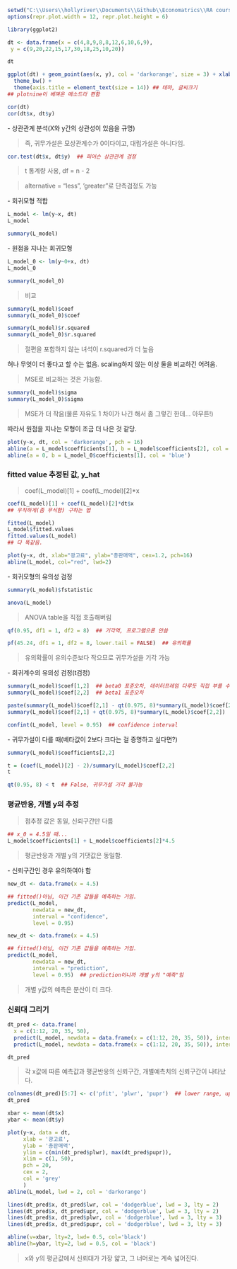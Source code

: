 ```r
setwd("C:\\Users\\hollyriver\\Documents\\Github\\Economatrics\\RA course\\data")
options(repr.plot.width = 12, repr.plot.height = 6)

library(ggplot2)
```

```r
dt <- data.frame(x = c(4,8,9,8,8,12,6,10,6,9),
 y = c(9,20,22,15,17,30,18,25,10,20))

dt
```

```r
ggplot(dt) + geom_point(aes(x, y), col = 'darkorange', size = 3) + xlab("광고료") + ylab('총판매액') +
  theme_bw() +
  theme(axis.title = element_text(size = 14)) ## 테마, 글씨크기
## plotnine이 베껴온 메소드라 편함
```

```r
cor(dt)
cor(dt$x, dt$y)
```

\- 상관관계 분석(X와 y간의 상관성이 있음을 규명)

> 즉, 귀무가설은 모상관계수가 0이다이고, 대립가설은 아니다임.

```r
cor.test(dt$x, dt$y)  ## 피어슨 상관관계 검정
```

> t 통계량 사용, df = n - 2

> alternative = "less", 'greater"로 단측검정도 가능

\- 회귀모형 적합

```r
L_model <- lm(y~x, dt)
L_model

summary(L_model)
```
\- 원점을 지나는 회귀모형

```r
L_model_0 <- lm(y~0+x, dt)
L_model_0

summary(L_model_0)
```

> 비교

```r
summary(L_model)$coef
summary(L_model_0)$coef

summary(L_model)$r.squared
summary(L_model_0)$r.squared
```
> 절편을 포함하지 않는 녀석이 r.squared가 더 높음

허나 무엇이 더 좋다고 할 수는 없음. scaling하지 않는 이상 둘을 비교하긴 어려움.

> MSE로 비교하는 것은 가능함.

```r
summary(L_model)$sigma
summary(L_model_0)$sigma
```

> MSE가 더 작음(물론 자유도 1 차이가 나긴 해서 좀 그렇긴 한데... 아무튼!)

따라서 원점을 지나는 모형이 조금 더 나은 것 같당.




```r
plot(y~x, dt, col = 'darkorange', pch = 16)
abline(a = L_model$coefficients[1], b = L_model$coefficients[2], col = 'red')
abline(a = 0, b = L_model_0$coefficients[1], col = 'blue')
```

### fitted value 추정된 값, y_hat

> coef(L_model)[1] + coef(L_model)[2]*x

```r
coef(L_model)[1] + coef(L_model)[2]*dt$x
## 우직하게(좀 무식함) 구하는 법
```
```r
fitted(L_model)
L_model$fitted.values
fitted.values(L_model)
## 다 똑같음.


```

```r
plot(y~x, dt, xlab="광고료", ylab="총판매액", cex=1.2, pch=16)
abline(L_model, col="red", lwd=2)
```

\- 회귀모형의 유의성 검정

```r
summary(L_model)$fstatistic
```

```r
anova(L_model)
```
> ANOVA table을 직접 호출해버림

```r
qf(0.95, df1 = 1, df2 = 8)  ## 기각역, 프로그램으론 안씀

pf(45.24, df1 = 1, df2 = 8, lower.tail = FALSE)  ## 유의확률
```
> 유의확률이 유의수준보다 작으므로 귀무가설을 기각 가능

\- 회귀계수의 유의성 검정(t검정)

```r
summary(L_model)$coef[1,2]  ## beta0 표준오차, 데이터프레임 다루듯 직접 부를 수 있음
summary(L_model)$coef[2,2]  ## beta1 표준오차

paste(summary(L_model)$coef[2,1] - qt(0.975, 8)*summary(L_model)$coef[2,2],
summary(L_model)$coef[2,1] + qt(0.975, 8)*summary(L_model)$coef[2,2])
```

```r
confint(L_model, level = 0.95)  ## confidence interval
```

\- 귀무가설이 다를 때(베타값이 2보다 크다는 걸 증명하고 싶다면?)

```r
summary(L_model)$coefficients[2,2]

t = (coef(L_model)[2] - 2)/summary(L_model)$coef[2,2]
t
```
```r
qt(0.95, 8) < t  ## False, 귀무가설 기각 불가능
```

### 평균반응, 개별 y의 추정

> 점추정 값은 동일, 신뢰구간만 다름

```r
## x_0 = 4.5일 때...
L_model$coefficients[1] + L_model$coefficients[2]*4.5
```

> 평균반응과 개별 y의 기댓값은 동일함.

\- 신뢰구간인 경우 유의하여야 함

```r
new_dt <- data.frame(x = 4.5)

## fitted()아님, 이건 기존 값들을 예측하는 거임.
predict(L_model,
        newdata = new_dt,
        interval = "confidence",
        level = 0.95)
```
```r
new_dt <- data.frame(x = 4.5)

## fitted()아님, 이건 기존 값들을 예측하는 거임.
predict(L_model,
        newdata = new_dt,
        interval = "prediction",
        level = 0.95)  ## prediction이니까 개별 y의 "예측"임
```
> 개별 y값의 예측은 분산이 더 크다.


### 신뢰대 그리기

```r
dt_pred <- data.frame(
  x = c(1:12, 20, 35, 50),
  predict(L_model, newdata = data.frame(x = c(1:12, 20, 35, 50)), interval = "confidence", level = 0.95),
  predict(L_model, newdata = data.frame(x = c(1:12, 20, 35, 50)), interval = "prediction", level = 0.95))

dt_pred
```

> 각 x값에 따른 예측값과 평균반응의 신뢰구간, 개별예측치의 신뢰구간이 나타났다.

```r
colnames(dt_pred)[5:7] <- c('pfit', 'plwr', 'pupr')  ## lower range, upper range(아마도...)
dt_pred
```

```r
xbar <- mean(dt$x)
ybar <- mean(dt$y)

plot(y~x, data = dt,
     xlab = '광고료',
     ylab = '총판매액',
     ylim = c(min(dt_pred$plwr), max(dt_pred$pupr)),
     xlim = c(1, 50),
     pch = 20,
     cex = 2,
     col = 'grey'
     )
abline(L_model, lwd = 2, col = 'darkorange')

lines(dt_pred$x, dt_pred$lwr, col = 'dodgerblue', lwd = 3, lty = 2)
lines(dt_pred$x, dt_pred$upr, col = 'dodgerblue', lwd = 3, lty = 2)
lines(dt_pred$x, dt_pred$plwr, col = 'dodgerblue', lwd = 3, lty = 3)
lines(dt_pred$x, dt_pred$pupr, col = 'dodgerblue', lwd = 3, lty = 3)

abline(v=xbar, lty=2, lwd= 0.5, col='black')
abline(h=ybar, lty=2, lwd = 0.5, col = 'black')
```
> x와 y의 평균값에서 신뢰대가 가장 얇고, 그 너머로는 계속 넓어진다.

